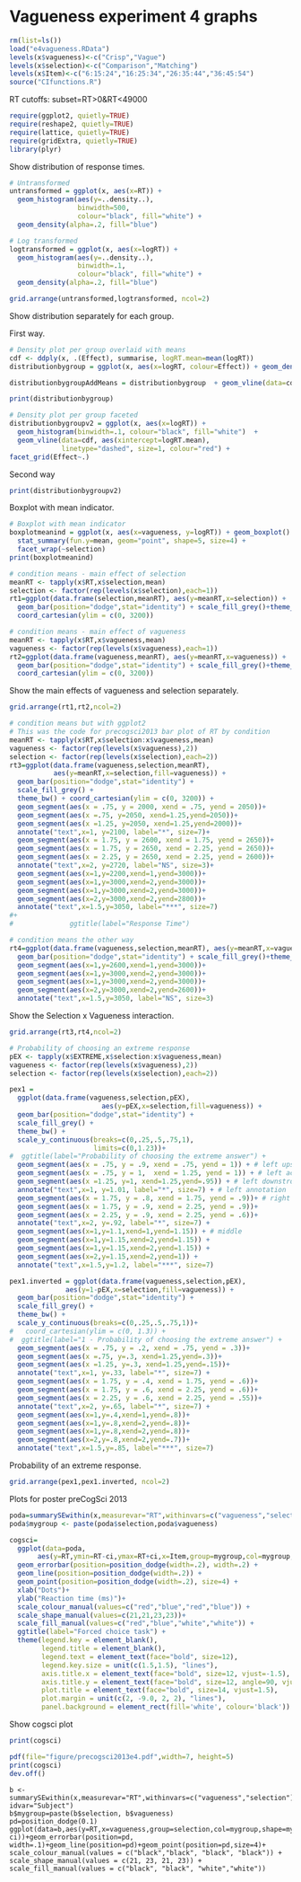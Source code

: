 Vagueness experiment 4 graphs
========================================================

```r
rm(list=ls())
load("e4vagueness.RData")
levels(x$vagueness)<-c("Crisp","Vague")
levels(x$selection)<-c("Comparison","Matching")
levels(x$Item)<-c("6:15:24","16:25:34","26:35:44","36:45:54")
source("CIfunctions.R")
```

RT cutoffs: subset=RT>0&RT<49000

```r
require(ggplot2, quietly=TRUE)
require(reshape2, quietly=TRUE)
require(lattice, quietly=TRUE)
require(gridExtra, quietly=TRUE)
library(plyr)
```

Show distribution of response times.

```r
# Untransformed
untransformed = ggplot(x, aes(x=RT)) + 
  geom_histogram(aes(y=..density..),
                 binwidth=500,
                 colour="black", fill="white") +
  geom_density(alpha=.2, fill="blue")
```

```r
# Log transformed
logtransformed = ggplot(x, aes(x=logRT)) + 
  geom_histogram(aes(y=..density..),
                 binwidth=.1,
                 colour="black", fill="white") +
  geom_density(alpha=.2, fill="blue")
```

```r
grid.arrange(untransformed,logtransformed, ncol=2)
```

Show distribution separately for each group.

First way.

```r
# Density plot per group overlaid with means
cdf <- ddply(x, .(Effect), summarise, logRT.mean=mean(logRT))
distributionbygroup = ggplot(x, aes(x=logRT, colour=Effect)) + geom_density() + theme_bw() 

distributionbygroupAddMeans = distributionbygroup  + geom_vline(data=cdf, aes(xintercept=logRT.mean, colour=Effect), linetype="dashed", size=.5)  
```

```r
print(distributionbygroup)
```

```r
# Density plot per group faceted
distributionbygroupv2 = ggplot(x, aes(x=logRT)) + 
  geom_histogram(binwidth=.1, colour="black", fill="white")  +
  geom_vline(data=cdf, aes(xintercept=logRT.mean),
             linetype="dashed", size=1, colour="red") +
facet_grid(Effect~.) 
```

Second way

```r
print(distributionbygroupv2)
```

Boxplot with mean indicator.

```r
# Boxplot with mean indicator
boxplotmeanind = ggplot(x, aes(x=vagueness, y=logRT)) + geom_boxplot() +
  stat_summary(fun.y=mean, geom="point", shape=5, size=4) +
  facet_wrap(~selection)
print(boxplotmeanind)
```

```r
# condition means - main effect of selection
meanRT <- tapply(x$RT,x$selection,mean)
selection <- factor(rep(levels(x$selection),each=1))
rt1=ggplot(data.frame(selection,meanRT), aes(y=meanRT,x=selection)) +
  geom_bar(position="dodge",stat="identity") + scale_fill_grey()+theme_bw()+
  coord_cartesian(ylim = c(0, 3200))
```

```r
# condition means - main effect of vagueness
meanRT <- tapply(x$RT,x$vagueness,mean)
vagueness <- factor(rep(levels(x$vagueness),each=1))
rt2=ggplot(data.frame(vagueness,meanRT), aes(y=meanRT,x=vagueness)) +
  geom_bar(position="dodge",stat="identity") + scale_fill_grey()+theme_bw()+
  coord_cartesian(ylim = c(0, 3200))
```

Show the main effects of vagueness and selection separately.

```r
grid.arrange(rt1,rt2,ncol=2)
```



```r
# condition means but with ggplot2
# This was the code for precogsci2013 bar plot of RT by condition
meanRT <- tapply(x$RT,x$selection:x$vagueness,mean)
vagueness <- factor(rep(levels(x$vagueness),2))
selection <- factor(rep(levels(x$selection),each=2))
rt3=ggplot(data.frame(vagueness,selection,meanRT), 
           aes(y=meanRT,x=selection,fill=vagueness)) +
  geom_bar(position="dodge",stat="identity") + 
  scale_fill_grey() + 
  theme_bw() + coord_cartesian(ylim = c(0, 3200)) +
  geom_segment(aes(x = .75, y = 2000, xend = .75, yend = 2050))+
  geom_segment(aes(x =.75, y=2050, xend=1.25,yend=2050))+
  geom_segment(aes(x =1.25, y=2050, xend=1.25,yend=2000))+
  annotate("text",x=1, y=2100, label="*", size=7)+
  geom_segment(aes(x = 1.75, y = 2600, xend = 1.75, yend = 2650))+
  geom_segment(aes(x = 1.75, y = 2650, xend = 2.25, yend = 2650))+
  geom_segment(aes(x = 2.25, y = 2650, xend = 2.25, yend = 2600))+
  annotate("text",x=2, y=2720, label="NS", size=3)+
  geom_segment(aes(x=1,y=2200,xend=1,yend=3000))+
  geom_segment(aes(x=1,y=3000,xend=2,yend=3000))+
  geom_segment(aes(x=1,y=3000,xend=2,yend=3000))+
  geom_segment(aes(x=2,y=3000,xend=2,yend=2800))+
  annotate("text",x=1.5,y=3050, label="***", size=7)
#+
#              ggtitle(label="Response Time")
```



```r
# condition means the other way
rt4=ggplot(data.frame(vagueness,selection,meanRT), aes(y=meanRT,x=vagueness,fill=selection)) + 
  geom_bar(position="dodge",stat="identity") + scale_fill_grey()+theme_bw()+coord_cartesian(ylim = c(0, 3200))+ 
  geom_segment(aes(x=1,y=2600,xend=1,yend=3000))+
  geom_segment(aes(x=1,y=3000,xend=2,yend=3000))+
  geom_segment(aes(x=1,y=3000,xend=2,yend=3000))+
  geom_segment(aes(x=2,y=3000,xend=2,yend=2600))+
  annotate("text",x=1.5,y=3050, label="NS", size=3)
```

Show the Selection x Vagueness interaction.

```r
grid.arrange(rt3,rt4,ncol=2)
```

```r
# Probability of choosing an extreme response
pEX <- tapply(x$EXTREME,x$selection:x$vagueness,mean)
vagueness <- factor(rep(levels(x$vagueness),2))
selection <- factor(rep(levels(x$selection),each=2))

pex1 = 
  ggplot(data.frame(vagueness,selection,pEX), 
                       aes(y=pEX,x=selection,fill=vagueness)) + 
  geom_bar(position="dodge",stat="identity") + 
  scale_fill_grey() + 
  theme_bw() +
  scale_y_continuous(breaks=c(0,.25,.5,.75,1),
                     limits=c(0,1.23))+
#  ggtitle(label="Probability of choosing the extreme answer") +
  geom_segment(aes(x = .75, y = .9, xend = .75, yend = 1)) + # left upstroke
  geom_segment(aes(x = .75, y = 1,  xend = 1.25, yend = 1)) + # left across
  geom_segment(aes(x =1.25, y=1, xend=1.25,yend=.95)) + # left downstroke
  annotate("text",x=1, y=1.01, label="*", size=7) + # left annotation
  geom_segment(aes(x = 1.75, y = .8, xend = 1.75, yend = .9))+ # right
  geom_segment(aes(x = 1.75, y = .9, xend = 2.25, yend = .9))+
  geom_segment(aes(x = 2.25, y = .9, xend = 2.25, yend = .6))+
  annotate("text",x=2, y=.92, label="*", size=7) +
  geom_segment(aes(x=1,y=1.1,xend=1,yend=1.15)) + # middle
  geom_segment(aes(x=1,y=1.15,xend=2,yend=1.15)) +
  geom_segment(aes(x=1,y=1.15,xend=2,yend=1.15)) +
  geom_segment(aes(x=2,y=1.15,xend=2,yend=1)) +
  annotate("text",x=1.5,y=1.2, label="***", size=7)

pex1.inverted = ggplot(data.frame(vagueness,selection,pEX), 
              aes(y=1-pEX,x=selection,fill=vagueness)) + 
  geom_bar(position="dodge",stat="identity") + 
  scale_fill_grey() + 
  theme_bw() +
  scale_y_continuous(breaks=c(0,.25,.5,.75,1))+
#   coord_cartesian(ylim = c(0, 1.3)) + 
#  ggtitle(label="1 - Probability of choosing the extreme answer") +
  geom_segment(aes(x = .75, y = .2, xend = .75, yend = .3))+
  geom_segment(aes(x =.75, y=.3, xend=1.25,yend=.3))+
  geom_segment(aes(x =1.25, y=.3, xend=1.25,yend=.15))+
  annotate("text",x=1, y=.33, label="*", size=7) +
  geom_segment(aes(x = 1.75, y = .4, xend = 1.75, yend = .6))+
  geom_segment(aes(x = 1.75, y = .6, xend = 2.25, yend = .6))+
  geom_segment(aes(x = 2.25, y = .6, xend = 2.25, yend = .55))+
  annotate("text",x=2, y=.65, label="*", size=7) +
  geom_segment(aes(x=1,y=.4,xend=1,yend=.8))+
  geom_segment(aes(x=1,y=.8,xend=2,yend=.8))+
  geom_segment(aes(x=1,y=.8,xend=2,yend=.8))+
  geom_segment(aes(x=2,y=.8,xend=2,yend=.7))+
  annotate("text",x=1.5,y=.85, label="***", size=7)
```

Probability of an extreme response.

```r
grid.arrange(pex1,pex1.inverted, ncol=2)
```


Plots for poster preCogSci 2013

```r
poda=summarySEwithin(x,measurevar="RT",withinvars=c("vagueness","selection", "Item"), idvar="Subject")
poda$mygroup <- paste(poda$selection,poda$vagueness)
```


```r
cogsci=
  ggplot(data=poda,
       aes(y=RT,ymin=RT-ci,ymax=RT+ci,x=Item,group=mygroup,col=mygroup,shape=mygroup,fill=mygroup)) +
  geom_errorbar(position=position_dodge(width=.2), width=.2) +
  geom_line(position=position_dodge(width=.2)) +
  geom_point(position=position_dodge(width=.2), size=4) +
  xlab("Dots")+
  ylab("Reaction time (ms)")+
  scale_colour_manual(values=c("red","blue","red","blue")) +
  scale_shape_manual(values=c(21,21,23,23))+
  scale_fill_manual(values=c("red","blue","white","white")) +
  ggtitle(label="Forced choice task") +
  theme(legend.key = element_blank(),
        legend.title = element_blank(), 
        legend.text = element_text(face="bold", size=12),
        legend.key.size = unit(c(1.5,1.5), "lines"),
        axis.title.x = element_text(face="bold", size=12, vjust=-1.5),
        axis.title.y = element_text(face="bold", size=12, angle=90, vjust=-0.01),
        plot.title = element_text(face="bold", size=14, vjust=1.5),
        plot.margin = unit(c(2, -9.0, 2, 2), "lines"),
        panel.background = element_rect(fill='white', colour='black'))
```

Show cogsci plot
```r
print(cogsci)
```


```r
pdf(file="figure/precogsci2013e4.pdf",width=7, height=5)
print(cogsci)
dev.off()
```

```bwhitevxs
b <- summarySEwithin(x,measurevar="RT",withinvars=c("vagueness","selection"), idvar="Subject")
b$mygroup=paste(b$selection, b$vagueness)
pd=position_dodge(0.1)
ggplot(data=b,aes(y=RT,x=vagueness,group=selection,col=mygroup,shape=mygroup,fill=mygroup,ymax=RT+ci,ymin=RT-ci))+geom_errorbar(position=pd, width=.1)+geom_line(position=pd)+geom_point(position=pd,size=4)+  scale_colour_manual(values = c("black","black", "black", "black")) +   scale_shape_manual(values = c(21, 23, 21, 23)) +    scale_fill_manual(values = c("black", "black", "white","white"))
```

